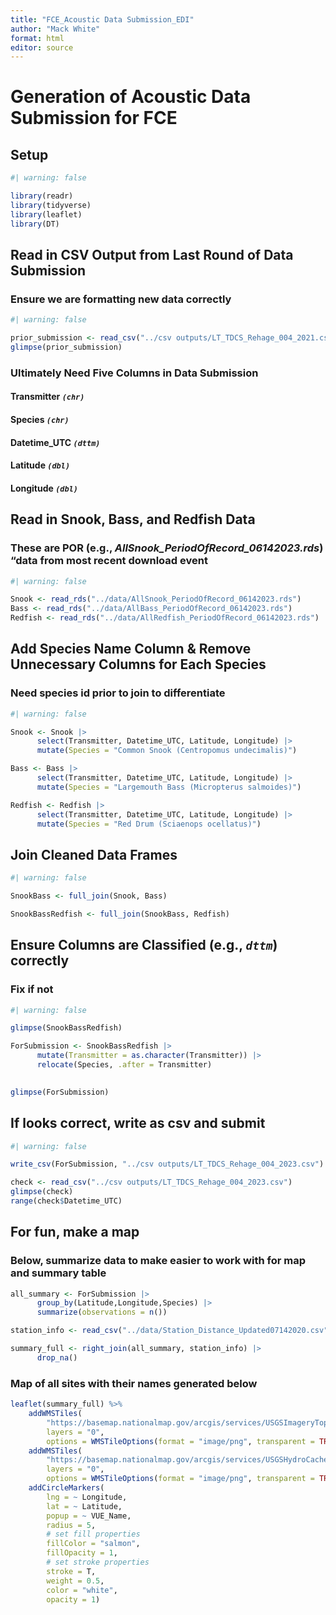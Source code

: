 ```yaml
---
title: "FCE_Acoustic Data Submission_EDI"
author: "Mack White"
format: html
editor: source
---
```


# Generation of Acoustic Data Submission for FCE

## Setup
```r
#| warning: false

library(readr)
library(tidyverse)
library(leaflet)
library(DT)
```

## Read in CSV Output from Last Round of Data Submission
### Ensure we are formatting new data correctly
```r
#| warning: false

prior_submission <- read_csv("../csv outputs/LT_TDCS_Rehage_004_2021.csv")
glimpse(prior_submission)
```

### Ultimately Need Five Columns in Data Submission
#### Transmitter *`(chr)`*
#### Species *`(chr)`*
#### Datetime_UTC *`(dttm)`*
#### Latitude *`(dbl)`*
#### Longitude *`(dbl)`*

## Read in Snook, Bass, and Redfish Data
### These are POR (e.g., *AllSnook_PeriodOfRecord_06142023.rds*) "data from most recent download event
```r
#| warning: false

Snook <- read_rds("../data/AllSnook_PeriodOfRecord_06142023.rds")
Bass <- read_rds("../data/AllBass_PeriodOfRecord_06142023.rds")
Redfish <- read_rds("../data/AllRedfish_PeriodOfRecord_06142023.rds")
```

## Add Species Name Column & Remove Unnecessary Columns for Each Species
### Need species id prior to join to differentiate
```r
#| warning: false

Snook <- Snook |> 
      select(Transmitter, Datetime_UTC, Latitude, Longitude) |> 
      mutate(Species = "Common Snook (Centropomus undecimalis)")

Bass <- Bass |> 
      select(Transmitter, Datetime_UTC, Latitude, Longitude) |> 
      mutate(Species = "Largemouth Bass (Micropterus salmoides)")

Redfish <- Redfish |> 
      select(Transmitter, Datetime_UTC, Latitude, Longitude) |> 
      mutate(Species = "Red Drum (Sciaenops ocellatus)")
```

## Join Cleaned Data Frames
```r
#| warning: false

SnookBass <- full_join(Snook, Bass)

SnookBassRedfish <- full_join(SnookBass, Redfish)
```

## Ensure Columns are Classified (e.g., *`dttm`*) correctly
### Fix if not
```r
#| warning: false

glimpse(SnookBassRedfish)

ForSubmission <- SnookBassRedfish |> 
      mutate(Transmitter = as.character(Transmitter)) |> 
      relocate(Species, .after = Transmitter)
      

glimpse(ForSubmission)
```

## If looks correct, write as csv and submit
```r
#| warning: false

write_csv(ForSubmission, "../csv outputs/LT_TDCS_Rehage_004_2023.csv")

check <- read_csv("../csv outputs/LT_TDCS_Rehage_004_2023.csv")
glimpse(check)
range(check$Datetime_UTC)
```

## For fun, make a map
### Below, summarize data to make easier to work with for map and summary table
```r
all_summary <- ForSubmission |> 
      group_by(Latitude,Longitude,Species) |> 
      summarize(observations = n())

station_info <- read_csv("../data/Station_Distance_Updated07142020.csv")

summary_full <- right_join(all_summary, station_info) |> 
      drop_na()
```

### Map of all sites with their names generated below
```r
leaflet(summary_full) %>%
    addWMSTiles(
        "https://basemap.nationalmap.gov/arcgis/services/USGSImageryTopo/MapServer/WmsServer",
        layers = "0",
        options = WMSTileOptions(format = "image/png", transparent = TRUE)) %>%
    addWMSTiles(
        "https://basemap.nationalmap.gov/arcgis/services/USGSHydroCached/MapServer/WmsServer",
        layers = "0",
        options = WMSTileOptions(format = "image/png", transparent = TRUE)) %>%
    addCircleMarkers(
        lng = ~ Longitude,
        lat = ~ Latitude,
        popup = ~ VUE_Name,
        radius = 5,
        # set fill properties
        fillColor = "salmon",
        fillOpacity = 1,
        # set stroke properties
        stroke = T,
        weight = 0.5,
        color = "white",
        opacity = 1)
```
